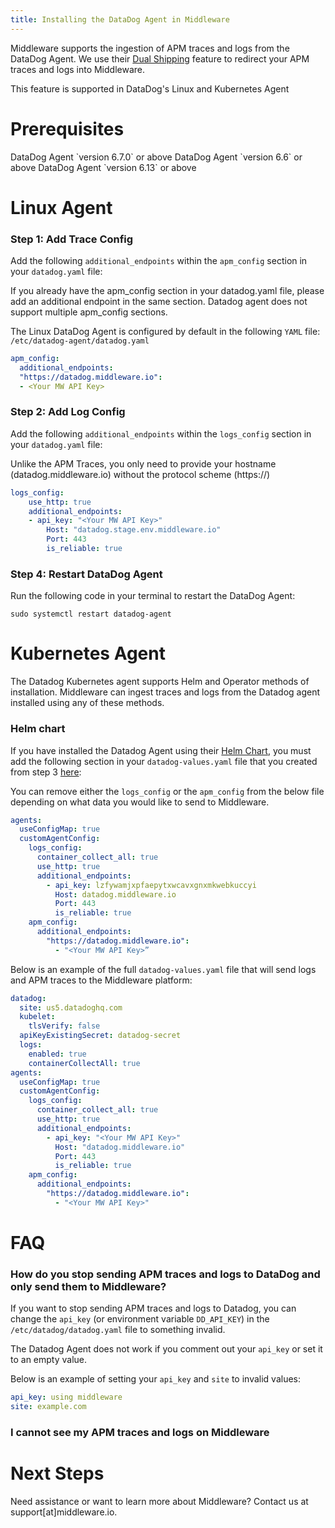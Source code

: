 ```yaml
---
title: Installing the DataDog Agent in Middleware
---
```


Middleware supports the ingestion of APM traces and logs from the DataDog Agent. We use their [Dual Shipping](https://docs.datadoghq.com/agent/configuration/dual-shipping/) feature to redirect your APM traces and logs into Middleware. 

<Note> This feature is supported in DataDog's Linux and Kubernetes Agent </Note>

# Prerequisites

<Steps>

  <Step title="DataDog Agent - Traces">
  DataDog Agent `version 6.7.0` or above 
  </Step>

  <Step title="DataDog Agent - TCP Logs">
    DataDog Agent `version 6.6` or above
  </Step>

  <Step title="DataDog Agent - HTTP Logs">
    DataDog Agent `version 6.13` or above
  </Step>

</Steps>

# Linux Agent

### Step 1: Add Trace Config

Add the following `additional_endpoints` within the `apm_config` section in your `datadog.yaml` file:

<Warning>If you already have the apm_config section in your datadog.yaml file, please add an additional endpoint in the same section. Datadog agent does not support multiple apm_config sections. </Warning> 

<Note> The Linux DataDog Agent is configured by default in the following `YAML` file: `/etc/datadog-agent/datadog.yaml` </Note>

```yaml datadog.yaml
apm_config:
  additional_endpoints:
  "https://datadog.middleware.io":
  - <Your MW API Key>
```

### Step 2: Add Log Config

Add the following `additional_endpoints` within the `logs_config` section in your `datadog.yaml` file:

<Note> Unlike the APM Traces, you only need to provide your hostname (datadog.middleware.io) without the protocol scheme (https://) </Note>

```yaml datadog.yaml
logs_config:
    use_http: true
    additional_endpoints:
    - api_key: "<Your MW API Key>"
        Host: "datadog.stage.env.middleware.io"
        Port: 443
        is_reliable: true
```

### Step 4: Restart DataDog Agent

Run the following code in your terminal to restart the DataDog Agent:

```shell Shell
sudo systemctl restart datadog-agent
```

# Kubernetes Agent

The Datadog Kubernetes agent supports Helm and Operator methods of installation. Middleware can ingest traces and logs from the Datadog agent installed using any of these methods.

### Helm chart 

If you have installed the Datadog Agent using their [Helm Chart](https://docs.datadoghq.com/containers/kubernetes/installation/?tab=helm), you must add the following section in your `datadog-values.yaml` file that you created from step 3 [here](https://github.com/DataDog/helm-charts/blob/main/charts/datadog/values.yaml):

<Note> You can remove either the `logs_config` or the `apm_config` from the below file depending on what data you would like to send to Middleware. </Note>

```yaml datadog-values.yaml
agents:
  useConfigMap: true
  customAgentConfig:
    logs_config:
      container_collect_all: true
      use_http: true
      additional_endpoints:
        - api_key: lzfywamjxpfaepytxwcavxgnxmkwebkuccyi
          Host: datadog.middleware.io
          Port: 443
          is_reliable: true
    apm_config:
      additional_endpoints:
        "https://datadog.middleware.io":
          - "<Your MW API Key>”

```

Below is an example of the full `datadog-values.yaml` file that will send logs and APM traces to the Middleware platform:

```yaml datadog-values.yaml
datadog:
  site: us5.datadoghq.com
  kubelet:
    tlsVerify: false
  apiKeyExistingSecret: datadog-secret
  logs:
    enabled: true
    containerCollectAll: true
agents:
  useConfigMap: true
  customAgentConfig:
    logs_config:
      container_collect_all: true
      use_http: true
      additional_endpoints:
        - api_key: "<Your MW API Key>"
          Host: "datadog.middleware.io"
          Port: 443
          is_reliable: true
    apm_config:
      additional_endpoints:
        "https://datadog.middleware.io":
          - "<Your MW API Key>"
```
# FAQ

### How do you stop sending APM traces and logs to DataDog and only send them to Middleware?

If you want to stop sending APM traces and logs to Datadog, you can change the `api_key` (or environment variable `DD_API_KEY`) in the `/etc/datadog/datadog.yaml` file to something invalid.  

<Warning> The Datadog Agent does not work if you comment out your `api_key` or set it to an empty value. </Warning>


Below is an example of setting your `api_key` and `site` to invalid values: 

```yaml datadog-values.yaml
api_key: using middleware
site: example.com
```

### I cannot see my APM traces and logs on Middleware


# Next Steps


<Note> Need assistance or want to learn more about Middleware? Contact us at support[at]middleware.io. </Note>